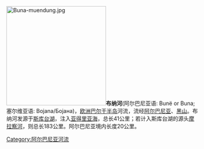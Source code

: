 {{Geobox|River
<!-- *** Heading *** -->
| name = 布纳河
| native_name = Buna
| category = 
<!-- *** Names **** --> 
| etymology = 
| nickname = 
<!-- *** Image *** -->
| image = Buna,_Shkoder.jpg
| image_caption = 阿尔巴尼亚境内的布纳河
<!-- *** Country *** -->
| country = Albania | country1 = 黑山
| state = 
| region = 
| district = 
| municipality = 
<!-- *** Family *** -->
| parent = 
| tributary_left =
| tributary_right = 
| city = 
| landmark = 
<!-- *** River locations *** -->
| source = Lake Skadar
| source_location = | source_region = | source_country =
| source_elevation = 
| source_lat_d = | source_lat_m = | source_lat_s = | source_lat_NS =
| source_long_d = | source_long_m = | source_long_s = | source_long_EW =
| source1 = 
| source1_location = | source1_region = | source1_country =
| source1_elevation = 
| source1_lat_d = | source1_lat_m = | source1_lat_s = | source1_lat_NS =
| source1_long_d = | source1_long_m = | source1_long_s = | source1_long_EW =
| source_confluence = 
| source_confluence_location = | source_confluence_region = | source_confluence_country =
| source_confluence_elevation = 
| source_confluence_lat_d = | source_confluence_lat_m = | source_confluence_lat_s = | source_confluence_lat_NS =
| source_confluence_long_d = | source_confluence_long_m = | source_confluence_long_s = | source_confluence_long_EW =
| mouth = Adriatic Sea
| mouth_location = | mouth_region = | mouth_country =
| mouth_elevation = 
| mouth_lat_d = 41| mouth_lat_m = 50| mouth_lat_s = 50| mouth_lat_NS =N
| mouth_long_d = 19| mouth_long_m = 22| mouth_long_s =18 | mouth_long_EW =E
<!-- *** Dimensions *** -->
| length = 41
| width = 
| depth = 
| volume =
| watershed = 
| discharge = 
| discharge_max =
| discharge_min =
<!-- *** Free fields *** -->
| free = | free_type = 
<!-- *** Maps *** -->
| map =
| map_caption = 
| map_background = 
| map_locator =
| map_locator_x =
| map_locator_y = 
<!-- *** Website *** --> 
| website =
<!-- *** Footnotes *** -->
| footnotes =
}}
[[File:Buna-muendung.jpg|260px]]'''布纳河'''(阿尔巴尼亚语: Bunë or Buna; 塞尔维亚语: Bojana/Бојана)，[[欧洲|欧洲]][[巴尔干半岛|巴尔干半岛]]河流，流经[[阿尔巴尼亚|阿尔巴尼亚]]、[[黑山|黑山]]。布纳河发源于[[斯库台湖|斯库台湖]]，注入[[亚得里亚海|亚得里亚海]]，总长41公里；若计入斯库台湖的源头[[摩拉察河|摩拉察河]]，则总长183公里。阿尔巴尼亚境内长度20公里。

{{Authority control}}
[[Category:阿尔巴尼亚河流|Category:阿尔巴尼亚河流]]